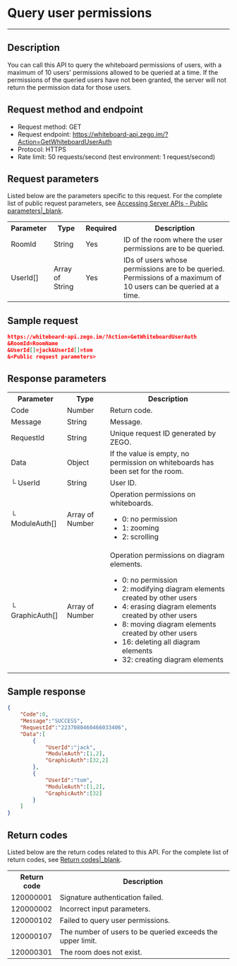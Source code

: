 # Query user permissions

- - -

## Description

You can call this API to query the whiteboard permissions of users, with a maximum of 10 users' permissions allowed to be queried at a time. If the permissions of the queried users have not been granted, the server will not return the permission data for those users.

## Request method and endpoint

- Request method: GET
- Request endpoint: https://whiteboard-api.zego.im/?Action=GetWhiteboardUserAuth
- Protocol: HTTPS
- Rate limit: 50 requests/second (test environment: 1 request/second)

## Request parameters

Listed below are the parameters specific to this request. For the complete list of public request parameters, see [Accessing Server APIs - Public parameters\|_blank](!ServerAPI/Call_Methods#2_1).

<table>
  
  <tbody><tr>
    <th>Parameter</th>
    <th>Type</th>
    <th>Required</th>
    <th>Description</th>
  </tr>
  <tr>
    <td>RoomId</td>
    <td>String</td>
    <td>Yes</td>
    <td>ID of the room where the user permissions are to be queried. </td>
  </tr>
  <tr>
    <td>UserId[]</td>
    <td>Array of String</td>
    <td>Yes</td>
    <td>IDs of users whose permissions are to be queried. Permissions of a maximum of 10 users can be queried at a time. </td>
  </tr>
</tbody></table>

## Sample request

```json
https://whiteboard-api.zego.im/?Action=GetWhiteboardUserAuth
&RoomId=RoomName
&UserId[]=jack&UserId[]=tom
&<Public request parameters>
```

## Response parameters

<table>
  
  <tbody><tr>
    <th>Parameter</th>
    <th>Type</th>
    <th>Description</th>
  </tr>
  <tr>
    <td>Code</td>
    <td>Number</td>
    <td>Return code. </td>
  </tr>
  <tr>
    <td>Message</td>
    <td>String</td>
    <td>Message. </td>
  </tr>
  <tr>
    <td>RequestId</td>
    <td>String</td>
    <td>Unique request ID generated by ZEGO. </td>
  </tr>
  <tr>
    <td>Data</td>
    <td>Object</td>
    <td>If the value is empty, no permission on whiteboards has been set for the room. </td>
  </tr>
  <tr>
    <td>└ UserId</td>
    <td>String</td>
    <td>User ID. </td>
  </tr>
  <tr>
    <td>└ ModuleAuth[]</td>
    <td>Array of Number</td>
    <td>Operation permissions on whiteboards. <ul><li>0: no permission</li><li> 1: zooming</li><li> 2: scrolling</li></ul></td>
  </tr>
  <tr>
    <td>└ GraphicAuth[]</td>
    <td>Array of Number</td>
    <td>Operation permissions on diagram elements. <ul><li>0: no permission</li><li> 2: modifying diagram elements created by other users</li><li>4: erasing diagram elements created by other users</li><li>8: moving diagram elements created by other users</li><li> 16: deleting all diagram elements</li><li>32: creating diagram elements</li></ul></td>
  </tr>
</tbody></table>

## Sample response

```json
{
    "Code":0,
    "Message":"SUCCESS",
    "RequestId":"2237080460466033406",
    "Data":[
        {
            "UserId":"jack",
            "ModuleAuth":[1,2],
            "GraphicAuth":[32,2]
        },
        {
            "UserId":"tom",
            "ModuleAuth":[1,2],
            "GraphicAuth":[32]
        }
    ]
}
```

## Return codes

Listed below are the return codes related to this API. For the complete list of return codes, see [Return codes\|_blank](!ServerAPI/Common_Error_Codes).
<table>
  
  <tbody><tr>
    <th>Return code</th>
    <th>Description</th>
  </tr>
  <tr>
    <td>120000001</td>
    <td>Signature authentication failed. </td>
  </tr>
  <tr>
    <td>120000002</td>
    <td>Incorrect input parameters. </td>
  </tr>
  <tr>
    <td>120000102</td>
    <td>Failed to query user permissions. </td>
  </tr>
  <tr>
    <td>120000107</td>
    <td>The number of users to be queried exceeds the upper limit. </td>
  </tr>
  <tr>
    <td>120000301</td>
    <td>The room does not exist. </td>
  </tr>
</tbody></table>
